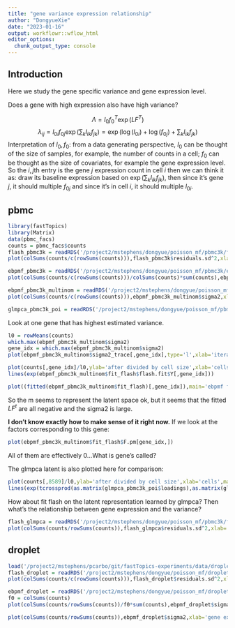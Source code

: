 ```yaml
---
title: "gene variance expression relationship"
author: "DongyueXie"
date: "2023-01-16"
output: workflowr::wflow_html
editor_options:
  chunk_output_type: console
---
```


## Introduction

Here we study the gene specific variance and gene expression level.

Does a gene with high expression also have high variance?

$$\Lambda = l_0f_0^T\exp(LF^T)$$ 
$$\lambda_{ij}=l_{0i}f_{0j}\exp(\sum_k l_{ik}f_{jk}) = \exp(\log(l_{0i})+\log(f_{0j})+\sum_k l_{ik}f_{jk})$$
Interpretation of $l_0,f_0$: from a data generating perspective, $l_0$ can be thought of the size of samples, for example, the number of counts in a cell; $f_0$ can be thought as the size of covariates, for example the gene expression level. So the $i,j$th entry is the gene $j$ expression count in cell $i$ then we can think it as: draw its baseline expression based on $\exp(\sum_k l_{ik}f_{jk})$, then since it's gene $j$, it should multiple $f_{0j}$ and since it's in cell $i$, it should multiple $l_{0i}$.


## pbmc

```r
library(fastTopics)
library(Matrix)
data(pbmc_facs)
counts = pbmc_facs$counts
flash_pbmc3k = readRDS('/project2/mstephens/dongyue/poisson_mf/pbmc3k/flash_pbmc3k.rds')
plot(colSums(counts/c(rowSums(counts))),flash_pbmc3k$residuals.sd^2,xlab='gene expression',ylab='gene variance',main='pbmc3k, flash',pch='.',cex=2,col='grey40')

ebpmf_pbmc3k = readRDS('/project2/mstephens/dongyue/poisson_mf/pbmc3k/ebpmf_pbmc3k_vga3.rds')
plot(colSums(counts/c(rowSums(counts)))/colSums(counts)*sum(counts),ebpmf_pbmc3k$sigma2,xlab='gene expression/colsums(geneexpression)',ylab='gene variance',main='pbmc3k, ebpmf, l0 f0',pch='.',cex=2,col='grey40')

ebpmf_pbmc3k_multinom = readRDS('/project2/mstephens/dongyue/poisson_mf/pbmc3k/ebpmf_pbmc3k_multinom_vga3.rds')
plot(colSums(counts/c(rowSums(counts))),ebpmf_pbmc3k_multinom$sigma2,xlab='gene expression',ylab='gene variance',main='pbmc3k, ebpmf, l0',pch='.',cex=2,col='grey40')

glmpca_pbmc3k_poi = readRDS('/project2/mstephens/dongyue/poisson_mf/pbmc3k/glmpca_pbmc3k_poi.rds')
```

Look at one gene that has highest estimated variance.

```r
l0 = rowMeans(counts)
which.max(ebpmf_pbmc3k_multinom$sigma2)
gene_idx = which.max(ebpmf_pbmc3k_multinom$sigma2)
plot(ebpmf_pbmc3k_multinom$sigma2_trace[,gene_idx],type='l',xlab='iteration',ylab='sigma2 trace')

plot(counts[,gene_idx]/l0,ylab='after divided by cell size',xlab='cells',main='ebpmf latent')
lines(exp(ebpmf_pbmc3k_multinom$fit_flash$flash.fit$Y[,gene_idx]))

plot((fitted(ebpmf_pbmc3k_multinom$fit_flash)[,gene_idx]),main='ebpmf fitted latent')

```

So the m seems to represent the latent space ok, but it seems that the fitted $LF^t$ are all negative and the sigma2 is large.  

**I don't know exactly how to make sense of it right now.** If we look at the factors corresponding to this gene:

```r
plot(ebpmf_pbmc3k_multinom$fit_flash$F.pm[gene_idx,])
```

All of them are effectively 0...What is gene's called? 

The glmpca latent is also plotted here for comparison:

```r
plot(counts[,8589]/l0,ylab='after divided by cell size',xlab='cells',main='glmpca latent')
lines(exp(tcrossprod(as.matrix(glmpca_pbmc3k_poi$loadings),as.matrix(glmpca_pbmc3k_poi$factors))[,8589]))
```


How about fit flash on the latent representation learned by glmpca? Then what's the relationship between gene expression and the variance?


```r
flash_glmpca = readRDS('/project2/mstephens/dongyue/poisson_mf/pbmc3k/flash_glmpca.rds')
plot(colSums(counts/rowSums(counts)),flash_glmpca$residuals.sd^2,xlab='gene expression',ylab='gene variance',main='pbmc3k, flash fit on glmpca',pch='.',cex=2,col='grey40')
```

## droplet

```r
load('/project2/mstephens/pcarbo/git/fastTopics-experiments/data/droplet.RData')
flash_droplet = readRDS('/project2/mstephens/dongyue/poisson_mf/droplet/flash_droplet.rds')
plot(colSums(counts/c(rowSums(counts))),flash_droplet$residuals.sd^2,xlab='gene expression',ylab='gene variance',main='droplet, flash',pch='.',cex=2,col='grey40')

ebpmf_droplet = readRDS('/project2/mstephens/dongyue/poisson_mf/droplet/ebpmf_droplet_vga3.rds')
f0 = colSums(counts)
plot(colSums(counts/rowSums(counts))/f0*sum(counts),ebpmf_droplet$sigma2,xlab='gene expression/colsums(geneexpression)',ylab='gene variance',main='droplet, ebpmf, l0 f0',pch='.',cex=2,col='grey40')

plot(colSums(counts/rowSums(counts)),ebpmf_droplet$sigma2,xlab='gene expression',ylab='gene variance',main='droplet, ebpmf, l0 f0',pch='.',cex=3,col='grey40')
```



